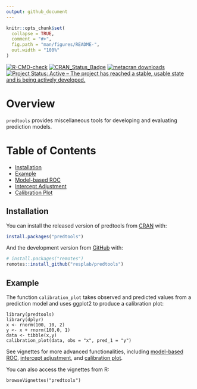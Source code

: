 ```yaml
---
output: github_document
---
```


```r
knitr::opts_chunk$set(
  collapse = TRUE,
  comment = "#>",
  fig.path = "man/figures/README-",
  out.width = "100%"
)
```
<!-- badges: starts -->
[![R-CMD-check](https://github.com/resplab/predtools/workflows/R-CMD-check/badge.svg)](https://github.com/resplab/predtools/actions)
[![CRAN_Status_Badge](https://www.r-pkg.org/badges/version/predtools)](https://cran.r-project.org/package=predtools)
[![metacran downloads](https://cranlogs.r-pkg.org/badges/predtools)](https://cran.r-project.org/package=predtools)
[![Project Status: Active – The project has reached a stable, usable state and is being actively developed.](https://www.repostatus.org/badges/latest/active.svg)](https://www.repostatus.org/#active)
<!-- badges: end -->

# Overview

`predtools` provides miscellaneous tools for developing and evaluating prediction models. 


Table of Contents
=================

  * [Installation](#installation)
  * [Example](#example)
  * [Model-based ROC](https://resplab.github.io/predtools/articles/mROC.html)
  * [Intercept Adjustment](https://resplab.github.io/predtools/articles/interceptAdj.html)
  * [Calibration Plot](https://resplab.github.io/predtools/articles/calibPlot.html)
  

## Installation

You can install the released version of predtools from [CRAN](https://CRAN.R-project.org) with:

``` r
install.packages("predtools")
```

And the development version from [GitHub](https://github.com/) with:

``` r
# install.packages("remotes")
remotes::install_github("resplab/predtools")
```
## Example

The function `calibration_plot` takes observed and predicted values from a prediction model and uses ggplot2 to produce a calibration plot:

```
library(predtools)
library(dplyr)
x <- rnorm(100, 10, 2)
y <- x + rnorm(100,0, 1)
data <- tibble(x,y)
calibration_plot(data, obs = "x", pred_1 = "y")
```

See vignettes for more advanced functionalities, including [model-based ROC](https://resplab.github.io/predtools/articles/mROC.html), [intercept adjustment](https://resplab.github.io/predtools/articles/interceptAdj.html), and [calibration plot](https://resplab.github.io/predtools/articles/calibPlot.html).


You can also access the vignettes from R:

```
browseVignettes("predtools")
```

